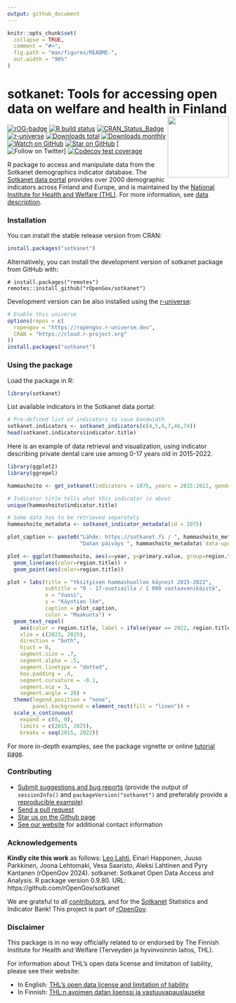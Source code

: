 ```yaml
---
output: github_document
---
```


<!-- README.md is generated from README.Rmd. Please edit that file -->

```r
knitr::opts_chunk$set(
  collapse = TRUE,
  comment = "#>",
  fig.path = "man/figures/README-",
  out.width = "90%"
)
```

# sotkanet: Tools for accessing open data on welfare and health in Finland <a href="https://ropengov.github.io/sotkanet/"><img src="man/figures/logo.png" align="right" height="139"/></a>

<!-- badges: start -->
[![rOG-badge](https://ropengov.github.io/rogtemplate/reference/figures/ropengov-badge.svg)](https://ropengov.org/)
[![R build status](https://github.com/rOpenGov/sotkanet/workflows/R-CMD-check/badge.svg)](https://github.com/rOpenGov/sotkanet/actions)
[![CRAN_Status_Badge](http://www.r-pkg.org/badges/version/sotkanet)](https://cran.r-project.org/package=sotkanet)
[![r-universe](https://ropengov.r-universe.dev/badges/sotkanet)](https://ropengov.r-universe.dev/)
[![Downloads total](http://cranlogs.r-pkg.org/badges/grand-total/sotkanet)](https://cran.r-project.org/package=sotkanet)
[![Downloads monthly](https://cranlogs.r-pkg.org/badges/sotkanet)](https://www.r-pkg.org/pkg/sotkanet)
[![Watch on GitHub][github-watch-badge]][github-watch]
[![Star on GitHub][github-star-badge]][github-star]
[![Follow on Twitter](https://img.shields.io/twitter/follow/ropengov.svg?style=social)]
[![Codecov test coverage](https://codecov.io/gh/rOpenGov/sotkanet/branch/master/graph/badge.svg)](https://app.codecov.io/gh/rOpenGov/sotkanet?branch=master)
<!-- badges: end -->

R package to access and manipulate data from the Sotkanet demographics indicator database. The [Sotkanet data portal] provides over 2000 demographic indicators across Finland and Europe, and is maintained by the [National Institute for Health and Welfare (THL)]. For more information, see [data description].

### Installation

You can install the stable release version from CRAN:

```r
install.packages("sotkanet")
```

Alternatively, you can install the development version of sotkanet package from GitHub with:

```r_github
# install.packages("remotes")
remotes::install_github("rOpenGov/sotkanet")
```

Development version can be also installed using the
[r-universe](https://ropengov.r-universe.dev):

```r
# Enable this universe
options(repos = c(
  ropengov = "https://ropengov.r-universe.dev",
  CRAN = "https://cloud.r-project.org"
))
install.packages("sotkanet")
```

### Using the package

Load the package in R:

```r
library(sotkanet)
```

List available indicators in the Sotkanet data portal:

```r
# Pre-defined list of indicators to save bandwidth
sotkanet.indicators <- sotkanet_indicators(c(4,5,6,7,46,74))
head(sotkanet.indicators$indicator.title)
```

Here is an example of data retrieval and visualization, using indicator describing private dental care use among 0-17 years old in 2015-2022.

```r
library(ggplot2)
library(ggrepel)

hammashoito <- get_sotkanet(indicators = 1075, years = 2015:2022, genders = "total", region.category = "MAAKUNTA")

# Indicator title tells what this indicator is about
unique(hammashoito$indicator.title)

# Some data has to be retrieved separately
hammashoito_metadata <- sotkanet_indicator_metadata(id = 1075)

plot_caption <- paste0("Lähde: https://sotkanet.fi / ", hammashoito_metadata$organization$title, "\n",
                       "Datan päiväys ", hammashoito_metadata$`data-updated`)

plot <- ggplot(hammashoito, aes(x=year, y=primary.value, group=region.title))+
  geom_line(aes(color=region.title)) +
  geom_point(aes(color=region.title))

plot + labs(title = "Yksityisen hammashuollon käynnit 2015-2022",
            subtitle = "0 - 17-vuotiailla / 1 000 vastaavanikäistä",
            x = "Vuosi", 
            y = "Käyntien lkm",
            caption = plot_caption,
            color = "Maakunta") +
  geom_text_repel(
    aes(color = region.title, label = ifelse(year == 2022, region.title, NA_character_)),
    xlim = c(2023, 2025),
    direction = "both",
    hjust = 0,
    segment.size = .7,
    segment.alpha = .5,
    segment.linetype = "dotted",
    box.padding = .4,
    segment.curvature = -0.1,
    segment.ncp = 3,
    segment.angle = 20) +
  theme(legend.position = "none",
        panel.background = element_rect(fill = "linen")) +
  scale_x_continuous(
    expand = c(0, 0),
    limits = c(2015, 2025), 
    breaks = seq(2015, 2022))
```

For more in-depth examples, see the package vignette or online [tutorial page](http://ropengov.github.io/sotkanet/articles/tutorial.html). 

### Contributing

  * [Submit suggestions and bug reports](https://github.com/ropengov/sotkanet/issues) (provide the output of `sessionInfo()` and `packageVersion("sotkanet")` and preferably provide a [reproducible example](http://adv-r.had.co.nz/Reproducibility.html))
  * [Send a pull request](https://github.com/ropengov/sotkanet/pulls)
  * [Star us on the Github page](https://github.com/ropengov/sotkanet/)
  * [See our website](https://ropengov.org/community/) for additional contact information

### Acknowledgements

**Kindly cite this work** as follows: [Leo Lahti](https://github.com/antagomir), Einari Happonen, Juuso Parkkinen, Joona Lehtomaki, Vesa Saaristo, Aleksi Lahtinen and Pyry Kantanen (rOpenGov 2024). sotkanet: Sotkanet Open Data Access and Analysis. R package version 0.9.80. URL: https://github.com/rOpenGov/sotkanet

We are grateful to all [contributors](https://github.com/ropengov/sotkanet/graphs/contributors), and for the [Sotkanet](https://sotkanet.fi/sotkanet/en/index?) Statistics and Indicator Bank! This project is part of [rOpenGov](https://ropengov.org).

### Disclaimer

This package is in no way officially related to or endorsed by The Finnish Institute for Health and Welfare (Terveyden ja hyvinvoinnin laitos, THL).

For information about THL's open data license and limitation of liability, please see their website:

  * In English: [THL's open data license and limitation of liability](https://yhteistyotilat.fi/wiki08/display/THLKA/THL%27s+open+data+license+and+limitation+of+liability)
  * In Finnish: [THL:n avoimen datan lisenssi ja vastuuvapauslauseke](https://yhteistyotilat.fi/wiki08/display/THLKA/THL%3An+avoimen+datan+lisenssi+ja+vastuuvapauslauseke)

[Sotkanet data portal]: https://sotkanet.fi/sotkanet/fi/index
[National Institute for Health and Welfare (THL)]: https://thl.fi/fi/
[data description]: https://sotkanet.fi/sotkanet/en/data
[github-watch-badge]: https://img.shields.io/github/watchers/ropengov/sotkanet.svg?style=social
[github-watch]: https://github.com/ropengov/sotkanet/watchers
[github-star-badge]: https://img.shields.io/github/stars/ropengov/sotkanet.svg?style=social
[github-star]: https://github.com/ropengov/sotkanet/stargazers
